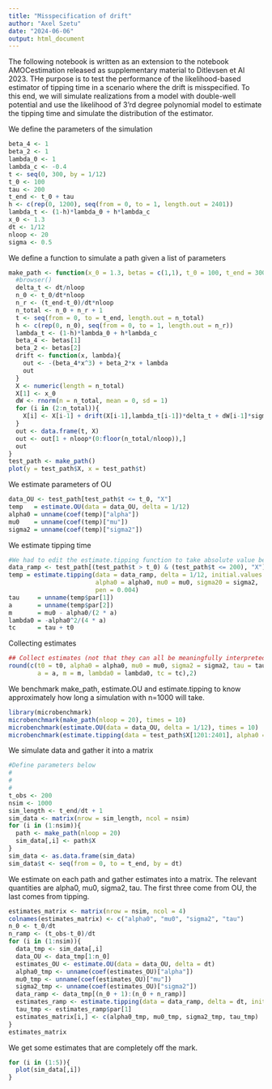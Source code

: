 ```yaml
---
title: "Misspecification of drift"
author: "Axel Szetu"
date: "2024-06-06"
output: html_document
---
```


The following notebook is written as an extension to the notebook AMOCestimation released as supplementary material to Ditlevsen et Al 2023.
THe purpose is to test the performance of the likelihood-based estimator of tipping time in a scenario where the drift is misspecified.
To this end, we will simulate realizations from a model with double-well potential and use the likelihood of 3'rd degree polynomial model to estimate the tipping time and simulate the distribution of the estimator.

We define the parameters of the simulation
```r
beta_4 <- 1
beta_2 <- 1
lambda_0 <- 1
lambda_c <- -0.4
t <- seq(0, 300, by = 1/12)
t_0 <- 100
tau <- 200
t_end <- t_0 + tau
h <- c(rep(0, 1200), seq(from = 0, to = 1, length.out = 2401))
lambda_t <- (1-h)*lambda_0 + h*lambda_c
x_0 <- 1.3
dt <- 1/12
nloop <- 20
sigma <- 0.5
```

We define a function to simulate a path given a list of parameters
```r
make_path <- function(x_0 = 1.3, betas = c(1,1), t_0 = 100, t_end = 300, lambda_0 = 1, lambda_c = -0.4, dt = 1/12, nloop = 2, sigma = 0.1){
  #browser()
  delta_t <- dt/nloop
  n_0 <- t_0/dt*nloop
  n_r <- (t_end-t_0)/dt*nloop
  n_total <- n_0 + n_r + 1
  t <- seq(from = 0, to = t_end, length.out = n_total)
  h <- c(rep(0, n_0), seq(from = 0, to = 1, length.out = n_r))
  lambda_t <- (1-h)*lambda_0 + h*lambda_c
  beta_4 <- betas[1]
  beta_2 <- betas[2]
  drift <- function(x, lambda){
    out <- -(beta_4*x^3) + beta_2*x + lambda
    out
  }
  X <- numeric(length = n_total)
  X[1] <- x_0
  dW <- rnorm(n = n_total, mean = 0, sd = 1)
  for (i in (2:n_total)){
    X[i] <- X[i-1] + drift(X[i-1],lambda_t[i-1])*delta_t + dW[i-1]*sigma*sqrt(delta_t)
  }
  out <- data.frame(t, X)
  out <- out[1 + nloop*(0:floor(n_total/nloop)),]
  out
}
test_path <- make_path()
plot(y = test_path$X, x = test_path$t)
```

We estimate parameters of OU
```r
data_OU <- test_path[test_path$t <= t_0, "X"]
temp   = estimate.OU(data = data_OU, delta = 1/12)
alpha0 = unname(coef(temp)["alpha"])
mu0    = unname(coef(temp)["mu"])
sigma2 = unname(coef(temp)["sigma2"])
```

We estimate tipping time
```r
#We had to edit the estimate.tipping function to take absolute value before applying square root
data_ramp <- test_path[(test_path$t > t_0) & (test_path$t <= 200), "X"]
temp = estimate.tipping(data = data_ramp, delta = 1/12, initial.values = c(200,2),
                        alpha0 = alpha0, mu0 = mu0, sigma20 = sigma2, 
                        pen = 0.004)
tau     = unname(temp$par[1])
a       = unname(temp$par[2])
m       = mu0 - alpha0/(2 * a)
lambda0 = -alpha0^2/(4 * a)
tc      = tau + t0
```
Collecting estimates
```r
## Collect estimates (not that they can all be meaningfully interpreted in this scenario)
round(c(t0 = t0, alpha0 = alpha0, mu0 = mu0, sigma2 = sigma2, tau = tau, 
        a = a, m = m, lambda0 = lambda0, tc = tc),2)
```

We benchmark make_path, estimate.OU and estimate.tipping to know approximately how long a simulation with n=1000 will take.
```r
library(microbenchmark)
microbenchmark(make_path(nloop = 20), times = 10)
microbenchmark(estimate.OU(data = data_OU, delta = 1/12), times = 10)
microbenchmark(estimate.tipping(data = test_path$X[1201:2401], alpha0 = alpha0, mu0 = mu0, sigma2 = sigma2, delta = 1/12, pen = 0.004, initial.values = c(100, 1)), times = 10)
```

We simulate data and gather it into a matrix
```r
#Define parameters below
#
#
#
t_obs <- 200
nsim <- 1000
sim_length <- t_end/dt + 1
sim_data <- matrix(nrow = sim_length, ncol = nsim)
for (i in (1:nsim)){
  path <- make_path(nloop = 20)
  sim_data[,i] <- path$X
}
sim_data <- as.data.frame(sim_data)
sim_data$t <- seq(from = 0, to = t_end, by = dt)
```


We estimate on each path and gather estimates into a matrix.
The relevant quantities are alpha0, mu0, sigma2, tau.
The first three come from OU, the last comes from tipping.
```r
estimates_matrix <- matrix(nrow = nsim, ncol = 4)
colnames(estimates_matrix) <- c("alpha0", "mu0", "sigma2", "tau")
n_0 <- t_0/dt
n_ramp <- (t_obs-t_0)/dt
for (i in (1:nsim)){
  data_tmp <- sim_data[,i]
  data_OU <- data_tmp[1:n_0]
  estimates_OU <- estimate.OU(data = data_OU, delta = dt)
  alpha0_tmp <- unname(coef(estimates_OU)["alpha"])
  mu0_tmp <- unname(coef(estimates_OU)["mu"])
  sigma2_tmp <- unname(coef(estimates_OU)["sigma2"])
  data_ramp <- data_tmp[(n_0 + 1):(n_0 + n_ramp)]
  estimates_ramp <- estimate.tipping(data = data_ramp, delta = dt, initial.values = c(100, 1), alpha0 = alpha0_tmp, mu0 = mu0_tmp, sigma20 = sigma2_tmp, pen = 0.004)
  tau_tmp <- estimates_ramp$par[1]
  estimates_matrix[i,] <- c(alpha0_tmp, mu0_tmp, sigma2_tmp, tau_tmp)
}
estimates_matrix
```
We get some estimates that are completely off the mark.

```r
for (i in (1:5)){
  plot(sim_data[,i])
}
```


